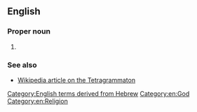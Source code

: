 ==English==

===Proper noun===
{{en-proper noun}}

# {{alternative form of|en|YHWH}}

===See also===
* [[w:Tetragrammaton|Wikipedia article on the Tetragrammaton]]

[[Category:English terms derived from Hebrew]]
[[Category:en:God]]
[[Category:en:Religion]]